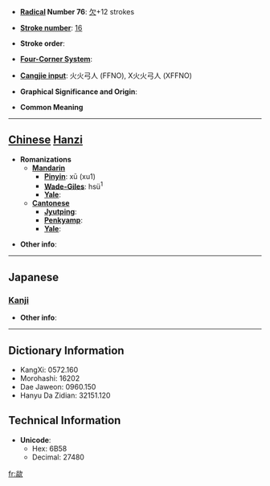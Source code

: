 * '''[[Wiktionary:Chinese radical index| Radical]] Number 76''': [[Wiktionary:Chinese radical index 欠|欠]]+12 strokes

* '''[[Wiktionary:Chinese total strokes index|Stroke number]]''': [[Wiktionary:Chinese total strokes index 16|16]]

* '''Stroke order''': 

* '''[[Wiktionary:Chinese four corner index|Four-Corner System]]''': 

* '''[[Wiktionary:Chinese Cangjie index|Cangjie input]]''': 火火弓人 (FFNO), X火火弓人 (XFFNO)

* '''Graphical Significance and Origin''': 

* '''Common Meaning'''

----

== [[Chinese]] [[Hanzi]] ==

* '''Romanizations'''
** '''[[Mandarin]]'''
*** '''[[Pinyin]]''': xū (xu1)
*** '''[[Wade-Giles]]''': hsü<sup>1</sup>
*** '''[[Yale]]''': 
** '''[[Cantonese]]'''
*** '''[[Jyutping]]''':
*** '''[[Penkyamp]]''': 
*** '''[[Yale]]''': 

* '''Other info''': 

----

==Japanese==
===[[Kanji]]===
{{kanji|on readings=[[くつ]] (kutsu), [[くち]] (kuchi)
|kun readings=
}}

* '''Other info''':  

----

== Dictionary Information ==

* KangXi: 0572.160
* Morohashi: 16202
* Dae Jaweon: 0960.150
* Hanyu Da Zidian: 32151.120

== Technical Information ==

* '''Unicode''':
** Hex: 6B58
** Decimal: 27480

[[fr:歘]]